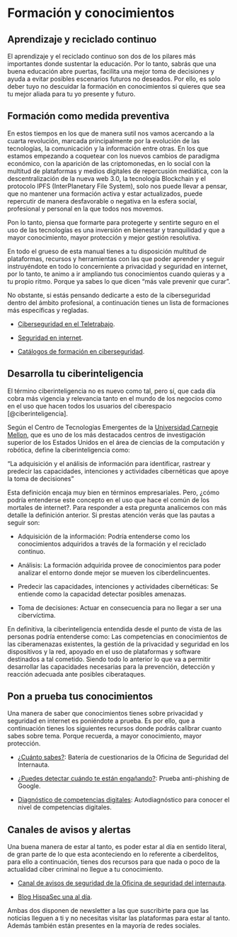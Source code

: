 # Formación y conocimientos

## Aprendizaje y reciclado continuo

El aprendizaje y el reciclado continuo son dos de los pilares más importantes donde sustentar la educación. Por lo tanto, sabrás que una buena educación abre puertas, facilita una mejor toma de decisiones y ayuda a evitar posibles escenarios futuros no deseados. Por ello, es solo deber tuyo no descuidar la formación en conocimientos si quieres que sea tu mejor aliada para tu yo presente y futuro.

## Formación como medida preventiva

En estos tiempos en los que de manera sutil nos vamos acercando a la cuarta revolución, marcada principalmente por la evolución de las tecnologías, la comunicación y la información entre otras. En los que estamos empezando a coquetear con los nuevos cambios de paradigma económico, con la aparición de las criptomonedas,  en lo social con la multitud de plataformas y medios digitales de repercusión mediática, con la descentralización de la nueva web 3.0, la tecnología Blockchain y el protocolo IPFS (InterPlanetary File System), solo nos puede llevar a pensar, que no mantener una formación activa y estar actualizados, puede repercutir de manera desfavorable o negativa en la esfera social, profesional y personal en la que todos nos movemos.

Pon lo tanto, piensa que formarte para protegerte y sentirte seguro en el uso de las tecnologías es una inversión en bienestar y tranquilidad y que a mayor conocimiento, mayor protección y mejor gestión resolutiva.

En todo el grueso de esta manual tienes a tu disposición multitud de plataformas, recursos y herramientas con las que poder aprender y seguir instruyéndote en todo lo concerniente a privacidad y seguridad en internet, por lo tanto, te animo a ir ampliando tus conocimientos cuando quieras y a tu propio ritmo. Porque ya sabes lo que dicen "más vale prevenir que curar". 

No obstante, si estás pensando dedicarte a esto de la ciberseguridad dentro del ámbito profesional, a continuación tienes un lista de formaciones más específicas y regladas.
 
- [Ciberseguridad en el Teletrabajo](https://learndigital.withgoogle.com/activate/course/cybersecurity-remote-work).
 
- [Seguridad en internet](https://www.cualifica2.es/cursos/Curso-Seguridad-En-Internet).

- [Catálogos de formación en ciberseguridad](https://www.incibe.es/catalogos-formacion-ciberseguridad).

## Desarrolla tu ciberinteligencia

El término ciberinteligencia no es nuevo como tal, pero sí, que cada día cobra más vigencia y relevancia tanto en el mundo de los negocios como en el uso que hacen todos los usuarios del ciberespacio [@ciberinteligencia].

Según el Centro de Tecnologías Emergentes de la [Universidad Carnegie Mellon](https://es.wikipedia.org/wiki/Universidad_Carnegie_Mellon), que es uno de los más destacados centros de investigación superior de los Estados Unidos en el área de ciencias de la computación y robótica, define la ciberinteligencia como: 

"La adquisición y el análisis de información para identificar, rastrear y predecir las capacidades, intenciones y actividades cibernéticas que apoye la toma de decisiones"

Esta definición encaja muy bien en términos empresariales. Pero, ¿cómo podría entenderse este concepto en el uso que hace el común de los mortales de internet?. Para responder a esta pregunta analicemos con más detalle la definición anterior. Si prestas atención verás que las pautas a seguir son:

- Adquisición de la información: Podría entenderse como los conocimientos adquiridos a través de la formación y el reciclado continuo.

- Análisis: La formación adquirida provee de conocimientos para poder analizar el entorno donde mejor se mueven los ciberdelincuentes.

- Predecir las capacidades, intenciones y actividades cibernéticas: Se entiende como la capacidad detectar posibles amenazas.

- Toma de decisiones: Actuar en consecuencia para no llegar a ser una cibervíctima.

En definitiva, la ciberinteligencia entendida desde el punto de vista de las personas podría entenderse como: Las competencias en conocimientos de las ciberamenazas existentes, la gestión de la privacidad y seguridad en los dispositivos y la red, apoyado en el uso de plataformas y software destinados a tal cometido. Siendo todo lo anterior lo que va a permitir desarrollar las capacidades necesarias para la prevención, detección y reacción adecuada ante posibles ciberataques.
 
## Pon a prueba tus conocimientos

Una manera de saber que conocimientos tienes sobre privacidad y seguridad en internet es poniéndote a prueba. Es por ello, que a continuación tienes los siguientes recursos donde podrás calibrar cuanto sabes sobre tema. Porque recuerda, a mayor conocimiento, mayor protección.

- [¿Cuánto sabes?](https://www.osi.es/es/cuanto-sabes): Batería de cuestionarios de la Oficina de Seguridad del Internauta.

- [¿Puedes detectar cuándo te están engañando?](https://phishingquiz.withgoogle.com/?hl=es): Prueba anti-phishing de Google. 

- [Diagnóstico de competencias digitales](https://www.digcomp.andaluciaesdigital.es/): Autodiagnóstico para conocer el nivel de  competencias digitales.

## Canales de avisos y alertas

Una buena manera de estar al tanto, es poder estar al día en sentido literal, de gran parte de lo que esta aconteciendo en lo referente a ciberdelitos, para ello a continuación, tienes dos recursos para que nada o poco de la actualidad ciber criminal no llegue a tu conocimiento.

- [Canal de avisos de seguridad de la Oficina de seguridad del internauta](https://www.osi.es/es/actualidad/avisos).

- [Blog HispaSec una al día](https://unaaldia.hispasec.com/).

Ambas dos disponen de newsletter a las que suscribirte para que las noticias lleguen a ti y no necesitas visitar las plataformas para estar al tanto. Además también están presentes en la mayoría de redes sociales.

